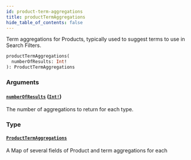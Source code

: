 ```yaml
---
id: product-term-aggregations
title: productTermAggregations
hide_table_of_contents: false
---
```



Term aggregations for Products, typically used to suggest terms to use in Search Filters.

```graphql
productTermAggregations(
  numberOfResults: Int!
): ProductTermAggregations
```


### Arguments

#### [`numberOfResults`](#) ([`Int!`](/demand/api/graphql-storefront/reference/scalars/int))

The number of aggregations to return for each type.


### Type

#### [`ProductTermAggregations`](/demand/api/graphql-storefront/reference/objects/product-term-aggregations)

A Map of several fields of Product and term aggregations for each




